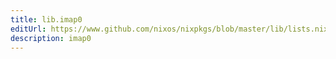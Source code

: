 ```yaml
---
title: lib.imap0
editUrl: https://www.github.com/nixos/nixpkgs/blob/master/lib/lists.nix#L107C11
description: imap0
---
```




<LinkCard
    title="Contribute Now!"
    description="API Documentation is done in our source code"
    href="https://www.github.com/nixos/nixpkgs/blob/master/lib/lists.nix#L107C11"
/>

